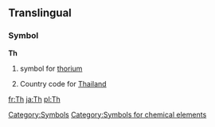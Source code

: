 ==Translingual==
===Symbol===
'''Th'''
#{{chemistry}} symbol for [[thorium]]
#Country code for [[Thailand]]
[[Category:Symbols]]
[[Category:Symbols for chemical elements]]

[[fr:Th]]
[[ja:Th]]
[[pl:Th]]